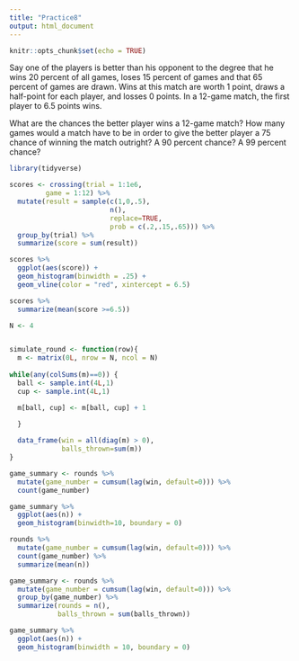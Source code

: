 ```yaml
---
title: "Practice8"
output: html_document
---
```


```r
knitr::opts_chunk$set(echo = TRUE)
```


Say one of the players is better than his opponent to the degree that he wins 20 percent of all games, loses 15 percent of games and that 65 percent of games are drawn. Wins at this match are worth 1 point, draws a half-point for each player, and losses 0 points. In a 12-game match, the first player to 6.5 points wins.

What are the chances the better player wins a 12-game match? How many games would a match have to be in order to give the better player a 75 chance of winning the match outright? A 90 percent chance? A 99 percent chance?

```r
library(tidyverse)
```

```r
scores <- crossing(trial = 1:1e6,
         game = 1:12) %>%
  mutate(result = sample(c(1,0,.5),
                         n(),
                         replace=TRUE,
                         prob = c(.2,.15,.65))) %>%
  group_by(trial) %>%
  summarize(score = sum(result)) 

scores %>%
  ggplot(aes(score)) +
  geom_histogram(binwidth = .25) +
  geom_vline(color = "red", xintercept = 6.5)

scores %>%
  summarize(mean(score >=6.5))
```

```r
N <- 4


simulate_round <- function(row){
  m <- matrix(0L, nrow = N, ncol = N)
  
while(any(colSums(m)==0)) {
  ball <- sample.int(4L,1)
  cup <- sample.int(4L,1)

  m[ball, cup] <- m[ball, cup] + 1
  
  }

  data_frame(win = all(diag(m) > 0),
             balls_thrown=sum(m))
}

game_summary <- rounds %>%
  mutate(game_number = cumsum(lag(win, default=0))) %>%
  count(game_number) 

game_summary %>%
  ggplot(aes(n)) +
  geom_histogram(binwidth=10, boundary = 0)

rounds %>%
  mutate(game_number = cumsum(lag(win, default=0))) %>%
  count(game_number) %>%
  summarize(mean(n))

game_summary <- rounds %>%
  mutate(game_number = cumsum(lag(win, default=0))) %>%
  group_by(game_number) %>%
  summarize(rounds = n(),
            balls_thrown = sum(balls_thrown))

game_summary %>%
  ggplot(aes(n)) +
  geom_histogram(binwidth = 10, boundary = 0)
```

